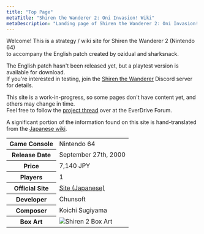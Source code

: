 ```yaml
---
title: "Top Page"
metaTitle: "Shiren the Wanderer 2: Oni Invasion! Wiki"
metaDescription: "Landing page of Shiren the Wanderer 2: Oni Invasion! Wiki"
---
```


Welcome! This is a strategy / wiki site for Shiren the Wanderer 2 (Nintendo 64)<br/>
to accompany the English patch created by ozidual and sharksnack.

The English patch hasn't been released yet, but a playtest version is available for download.<br/>If you're interested in testing, join the <a href="https://discord.gg/5y7UDFc">Shiren the Wanderer</a> Discord server for details.

This site is a work-in-progress, so some pages don't have content yet, and others may change in time.<br/>Feel free to follow the <a href="https://krikzz.com/forum/index.php?topic=8495">project thread</a> over at the EverDrive Forum.

A significant portion of the information found on this site is hand-translated from the <a href="http://shiren2.lsx3.com/">Japanese wiki</a>.

<table>
  <tr>
    <th>Game Console</th>
    <td>Nintendo 64</td>
  </tr>
  <tr>
    <th>Release Date</th>
    <td>September 27th, 2000</td>
  </tr>
  <tr>
    <th>Price</th>
    <td>7,140 JPY</td>
  </tr>
  <tr>
    <th>Players</th>
    <td>1</td>
  </tr>
  <tr>
    <th>Official Site</th>
    <td><a href="https://www.spike-chunsoft.co.jp/games/shiren2/">Site (Japanese)</a></td>
  </tr>
  <tr>
    <th>Developer</th>
    <td>Chunsoft</td>
  </tr>
  <tr>
    <th>Composer</th>
    <td>Koichi Sugiyama</td>
  </tr>
  <tr>
    <th>Box Art</th>
    <td class="boxArt"><img src="images/shiren2-boxart.png" alt="Shiren 2 Box Art"/></td>
  </tr>
</table>
